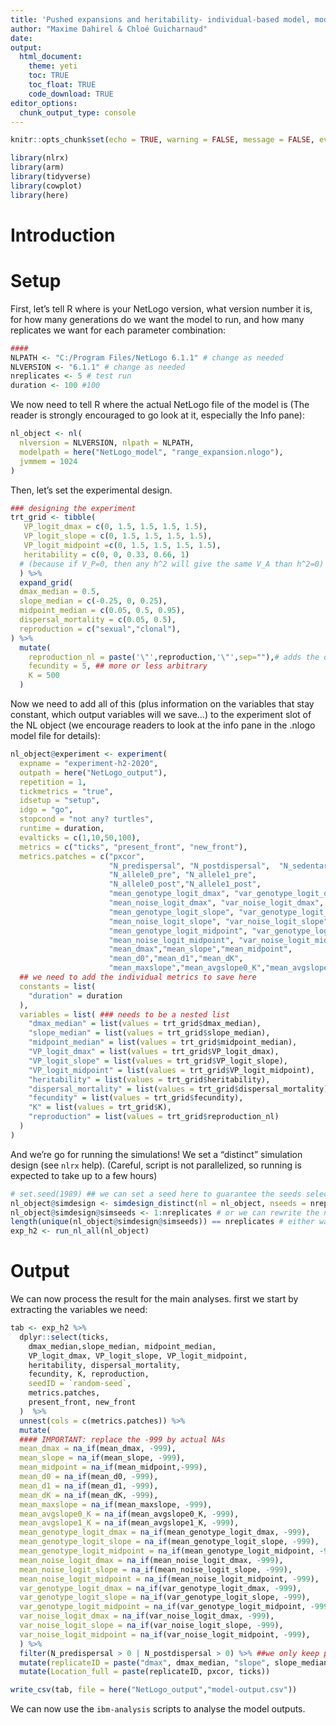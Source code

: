 ```yaml
---
title: 'Pushed expansions and heritability- individual-based model, model creation'
author: "Maxime Dahirel & Chloé Guicharnaud"
date:
output:
  html_document:
    theme: yeti
    toc: TRUE
    toc_float: TRUE
    code_download: TRUE
editor_options:
  chunk_output_type: console
---
```


```r
knitr::opts_chunk$set(echo = TRUE, warning = FALSE, message = FALSE, eval = FALSE)
```

```r
library(nlrx)
library(arm)
library(tidyverse)
library(cowplot)
library(here)
```

# Introduction

<!--to detail-->

# Setup

First, let's tell R where is your NetLogo version, what version number it is, for how many generations do we want the model to run, and how many replicates we want for each parameter combination:

```r
####
NLPATH <- "C:/Program Files/NetLogo 6.1.1" # change as needed
NLVERSION <- "6.1.1" # change as needed
nreplicates <- 5 # test run
duration <- 100 #100
```

We now need to tell R where the actual NetLogo file of the model is (The reader is strongly encouraged to go look at it, especially the Info pane):

```r
nl_object <- nl(
  nlversion = NLVERSION, nlpath = NLPATH,
  modelpath = here("NetLogo_model", "range_expansion.nlogo"),
  jvmmem = 1024
)
```


Then, let's set the experimental design. <!--to detail-->

```r
### designing the experiment
trt_grid <- tibble(
   VP_logit_dmax = c(0, 1.5, 1.5, 1.5, 1.5),
   VP_logit_slope = c(0, 1.5, 1.5, 1.5, 1.5),
   VP_logit_midpoint =c(0, 1.5, 1.5, 1.5, 1.5),
   heritability = c(0, 0, 0.33, 0.66, 1)
  # (because if V_P=0, then any h^2 will give the same V_A than h^2=0)
  ) %>% 
  expand_grid(
  dmax_median = 0.5,
  slope_median = c(-0.25, 0, 0.25),
  midpoint_median = c(0.05, 0.5, 0.95),
  dispersal_mortality = c(0.05, 0.5),  
  reproduction = c("sexual","clonal"),   
) %>%
  mutate(
    reproduction_nl = paste('\"',reproduction,'\"',sep=""),# adds the quote and escape needed to export the string to Netlogo
    fecundity = 5, ## more or less arbitrary
    K = 500
  )
```


Now we need to add all of this (plus information on the variables that stay constant, which output variables will we save...) to the experiment slot of the NL object (we encourage readers to look at the info pane in the .nlogo model file for details):

```r

nl_object@experiment <- experiment(
  expname = "experiment-h2-2020",
  outpath = here("NetLogo_output"),
  repetition = 1,
  tickmetrics = "true",
  idsetup = "setup",
  idgo = "go",
  stopcond = "not any? turtles",
  runtime = duration,
  evalticks = c(1,10,50,100),
  metrics = c("ticks", "present_front", "new_front"),
  metrics.patches = c("pxcor", 
                      "N_predispersal", "N_postdispersal",  "N_sedentary", "N_disp_dead",
                      "N_allele0_pre", "N_allele1_pre",
                      "N_allele0_post","N_allele1_post",
                      "mean_genotype_logit_dmax", "var_genotype_logit_dmax",
                      "mean_noise_logit_dmax", "var_noise_logit_dmax",  
                      "mean_genotype_logit_slope", "var_genotype_logit_slope",
                      "mean_noise_logit_slope", "var_noise_logit_slope",
                      "mean_genotype_logit_midpoint", "var_genotype_logit_midpoint",
                      "mean_noise_logit_midpoint", "var_noise_logit_midpoint",
                      "mean_dmax","mean_slope","mean_midpoint",
                      "mean_d0","mean_d1","mean_dK",
                      "mean_maxslope","mean_avgslope0_K","mean_avgslope1_K"),
  ## we need to add the individual metrics to save here
  constants = list(
    "duration" = duration
  ),
  variables = list( ### needs to be a nested list
    "dmax_median" = list(values = trt_grid$dmax_median),
    "slope_median" = list(values = trt_grid$slope_median),
    "midpoint_median" = list(values = trt_grid$midpoint_median),
    "VP_logit_dmax" = list(values = trt_grid$VP_logit_dmax),
    "VP_logit_slope" = list(values = trt_grid$VP_logit_slope),
    "VP_logit_midpoint" = list(values = trt_grid$VP_logit_midpoint),
    "heritability" = list(values = trt_grid$heritability),
    "dispersal_mortality" = list(values = trt_grid$dispersal_mortality),
    "fecundity" = list(values = trt_grid$fecundity),
    "K" = list(values = trt_grid$K),
    "reproduction" = list(values = trt_grid$reproduction_nl)
  )
)
```


And we're go for running the simulations! We set a "distinct" simulation design (see `nlrx` help).
(Careful, script is not parallelized, so running <!--the final version--> is expected to take up to a few hours)

```r

# set.seed(1989) ## we can set a seed here to guarantee the seeds selected below are the same everytime
nl_object@simdesign <- simdesign_distinct(nl = nl_object, nseeds = nreplicates)
nl_object@simdesign@simseeds <- 1:nreplicates # or we can rewrite the nseeds here (to guarantee they are all different)
length(unique(nl_object@simdesign@simseeds)) == nreplicates # either way, check that all generated seeds are different
exp_h2 <- run_nl_all(nl_object)
```

# Output

We can now process the result for the main analyses. first we start by extracting the variables we need:

```r
tab <- exp_h2 %>%
  dplyr::select(ticks,
    dmax_median,slope_median, midpoint_median,
    VP_logit_dmax, VP_logit_slope, VP_logit_midpoint,
    heritability, dispersal_mortality,
    fecundity, K, reproduction,
    seedID = `random-seed`,
    metrics.patches,
    present_front, new_front
  )  %>%
  unnest(cols = c(metrics.patches)) %>%
  mutate( 
  #### IMPORTANT: replace the -999 by actual NAs
  mean_dmax = na_if(mean_dmax, -999),
  mean_slope = na_if(mean_slope, -999),
  mean_midpoint = na_if(mean_midpoint,-999),
  mean_d0 = na_if(mean_d0, -999),
  mean_d1 = na_if(mean_d1, -999),
  mean_dK = na_if(mean_dK, -999),
  mean_maxslope = na_if(mean_maxslope, -999),
  mean_avgslope0_K = na_if(mean_avgslope0_K, -999),
  mean_avgslope1_K = na_if(mean_avgslope1_K, -999),
  mean_genotype_logit_dmax = na_if(mean_genotype_logit_dmax, -999),
  mean_genotype_logit_slope = na_if(mean_genotype_logit_slope, -999),
  mean_genotype_logit_midpoint = na_if(mean_genotype_logit_midpoint, -999),
  mean_noise_logit_dmax = na_if(mean_noise_logit_dmax, -999),
  mean_noise_logit_slope = na_if(mean_noise_logit_slope, -999),
  mean_noise_logit_midpoint = na_if(mean_noise_logit_midpoint, -999),
  var_genotype_logit_dmax = na_if(var_genotype_logit_dmax, -999),
  var_genotype_logit_slope = na_if(var_genotype_logit_slope, -999),
  var_genotype_logit_midpoint = na_if(var_genotype_logit_midpoint, -999),
  var_noise_logit_dmax = na_if(var_noise_logit_dmax, -999),
  var_noise_logit_slope = na_if(var_noise_logit_slope, -999),
  var_noise_logit_midpoint = na_if(var_noise_logit_midpoint, -999),
  ) %>% 
  filter(N_predispersal > 0 | N_postdispersal > 0) %>% ##we only keep populated patches
  mutate(replicateID = paste("dmax", dmax_median, "slope", slope_median, "midpoint", midpoint_median, "VP", (VP_logit_dmax > 0),"mortality", (dispersal_mortality >0), "h2", heritability, reproduction, seedID, sep = "_")) %>%
  mutate(Location_full = paste(replicateID, pxcor, ticks))
```


```r
write_csv(tab, file = here("NetLogo_output","model-output.csv"))
```

We can now use the `ibm-analysis` scripts to analyse the model outputs.
